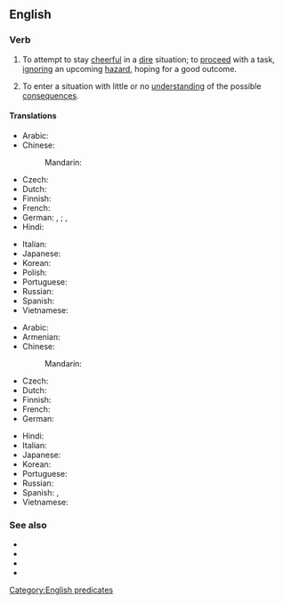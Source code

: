 ==English==

===Verb===
{{head|en|verb}}

# {{lb|en|idiomatic|US}} To attempt to stay [[cheerful]] in a [[dire]] situation; to [[proceed]] with a task, [[ignore|ignoring]] an upcoming [[hazard]], hoping for a good outcome.
# {{lb|en|idiomatic|US}} To enter a situation with little or no [[understanding]] of the possible [[consequences]].

====Translations====
{{trans-top|to try to be cheerful in the face of one's fears}}
* Arabic: {{t-needed|ar}}
* Chinese:
*: Mandarin: {{t|cmn|对着墓地吹口哨，指在害怕时故作轻松}}
* Czech: {{t-needed|cs}}
* Dutch: {{t-needed|nl}}
* Finnish: {{t|fi|pitää päänsä pystyssä}}
* French: {{t-needed|fr}}
* German: {{q|semantically close, but less idiomatic}} {{t|de|[[der]] [[Angst]] [[ins]] [[Gesicht]] [[lachen]]|lit=to laugh into the face of fear}}, {{t|de|[[die]] [[Angst]] [[weglachen]]|lit=to laugh away one’s fear}}; {{q|more idiomatic, but usually referring to emotions other than fear}} {{t|de|[[zweckoptimistisch]] [[sein]]|lit=to be practically optimistic}}, {{t|de|gute Mine zum bösen Spiel machen|lit=to keep a good face during the evil play}}
* Hindi: {{t-needed|hi}}
{{trans-mid}}
* Italian: {{t-needed|it}}
* Japanese: {{t-needed|ja}}
* Korean: {{t|ko|두려우면서도 두렵지 않은것처럼 행동한다|tr=duryoumyeonseodo duryeopji anh-eun-geotcheoreom haengdonghanda|sc=Kore}}
* Polish: {{t+|pl|robić dobrą minę do złej gry|impf}}
* Portuguese: {{t|pt|[[manter]] [[as]] [[esperanças]]}}
* Russian: {{t|ru|мо́ре по коле́но}}
* Spanish: {{t|es|[[poner]] [[buena]] [[cara]]}}
* Vietnamese: {{t-needed|vi}}
{{trans-bottom}}

{{trans-top|to ignore a bad situation}}
* Arabic: {{t-needed|ar}}
* Armenian: {{t+|hy|կրակի հետ խաղալ|sc=Armn}}
* Chinese:
*: Mandarin: {{t|cmn|对着墓地吹口哨，指对恶劣的情况视而不见}}
* Czech: {{t-needed|cs}}
* Dutch: {{t-needed|nl}}
* Finnish: {{t|fi|lähteä soitellen sotaan}}
* French: {{t-needed|fr}}
* German: {{t-needed|de}}
{{trans-mid}}
* Hindi: {{t-needed|hi}}
* Italian: {{t-needed|it}}
* Japanese: {{t-needed|ja}}
* Korean: {{t-needed|ko}}
* Portuguese: {{t-needed|pt}}
* Russian: {{t+|ru|игра́ть с огнём}}
* Spanish: {{t|es|[[hacerse]] [[el]] [[tonto]]}}, {{t|es|[[hacerse]] [[el]] [[sonzo]]}}
* Vietnamese: {{t-needed|vi}}
{{trans-bottom}}

===See also===
* {{l|en|whistle Dixie}}
* {{l|en|whistle down the wind}}
* {{l|en|whistle in the dark}}
* {{l|en|whistle in the wind}}

[[Category:English predicates]]